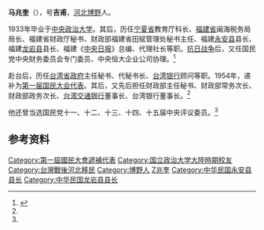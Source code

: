 '''马兆奎'''（{{bd|1910年|5月27日<ref>一曰1909年4月19日（来源：[http://search.huaxia.com/s.jsp?iDocId=505414 马兆奎 - 华夏经纬网]{{dead link|date=2018年5月 |bot=InternetArchiveBot |fix-attempted=yes }}）</ref>}}），号'''吉甫'''，[[河北省|河北]][[博野|博野]]人。

1933年毕业于[[中央政治大学|中央政治大学]]。其后，历任[[宁夏省_(中华民国)|宁夏省]]教育厅科长、[[福建省_(中华民国大陆时期)|福建省]]闽海税务局局长、福建省财政厅秘书、财政部福建省田赋管理处秘书主任、福建[[永安县_(福建省)|永安县]]县长、福建[[龙岩县|龙岩县]]县长、福建《[[中央日报|中央日报]]》总编、代理社长等职。[[抗日战争|抗日战争]]后，又任国民党中央财务委员会专门委员、中央恒大企业公司协理。<ref name="kmt">{{cite book|title=《中国国民党百年人物全书》|year=2005|publisher=团结出版社}}</ref>

赴台后，历任[[台湾省政府|台湾省政府]]主任秘书、代秘书长、[[台湾银行|台湾银行]]顾问等职。1954年，递补为[[第一届国民大会代表|第一届国民大会代表]]。其后，又先后担任财政部主任秘书、财政部常务次长、财政部政务次长、[[台湾交通银行|台湾交通银行]]董事长、台湾银行董事长。<ref name="kmt" />

他还曾当选国民党十一、十二、十三、十四、十五届中央评议委员。<ref name="kmt" />

== 参考资料 ==
{{reflist}}

{{DEFAULTSORT:Ma马}}
[[Category:第一屆國民大會遞補代表|Category:第一屆國民大會遞補代表]]
[[Category:国立政治大学大陸時期校友|Category:国立政治大学大陸時期校友]]
[[Category:台灣戰後河北移民|Category:台灣戰後河北移民]]
[[Category:博野人|Category:博野人]]
[[Category:马姓|Z兆奎]]
[[Category:中华民国永安县县长|Category:中华民国永安县县长]]
[[Category:中华民国龙岩县县长|Category:中华民国龙岩县县长]]